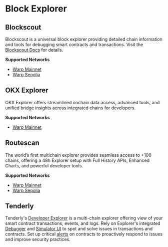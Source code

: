 # Block Explorer

## Blockscout

Blockscout is a universal block explorer providing detailed chain information and tools for debugging smart contracts and transactions. Visit the [Blockscout Docs](https://docs.blockscout.com/) for details.

**Supported Networks**

* [Warp Mainnet](https://explorer.inkonchain.com/)
* [Warp Sepolia](https://sepolia.warpscan.org/)

## OKX Explorer

OKX Explorer offers streamlined onchain data access, advanced tools, and unified bridge insights across integrated chains for developers.

**Supported Networks**

* [Warp Mainnet](https://web3.okx.com/explorer/inkchain)

## Routescan

The world’s first multichain explorer provides seamless access to +100 chains, offering a 48h Explorer setup with Full History APIs, Enhanced Charts, and powerful developer tools.

**Supported Networks**

* [Warp Mainnet](https://57073.routescan.io/)
* [Warp Sepolia](https://sepolia.inkonscan.xyz/)

## Tenderly

Tenderly's [Developer Explorer](https://docs.tenderly.co/developer-explorer?mtm_campaign=ext-docs&mtm_kwd=ink) is a multi-chain explorer offering view of your smart contract transactions, events, and logs.
Rely on Explorer's integrated [Debugger](https://docs.tenderly.co/debugger?mtm_campaign=ext-docs&mtm_kwd=ink) and [Simulator UI](https://docs.tenderly.co/simulator-ui/using-simulation-ui?mtm_campaign=ext-docs&mtm_kwd=ink) to spot and solve issues in transactions and contracts. Set up critical [alerts](https://docs.tenderly.co/alerts/intro-to-alertsmtm_campaign=ext-docs&mtm_kwd=ink) on contracts to proactively respond to issues and improve security practices.
